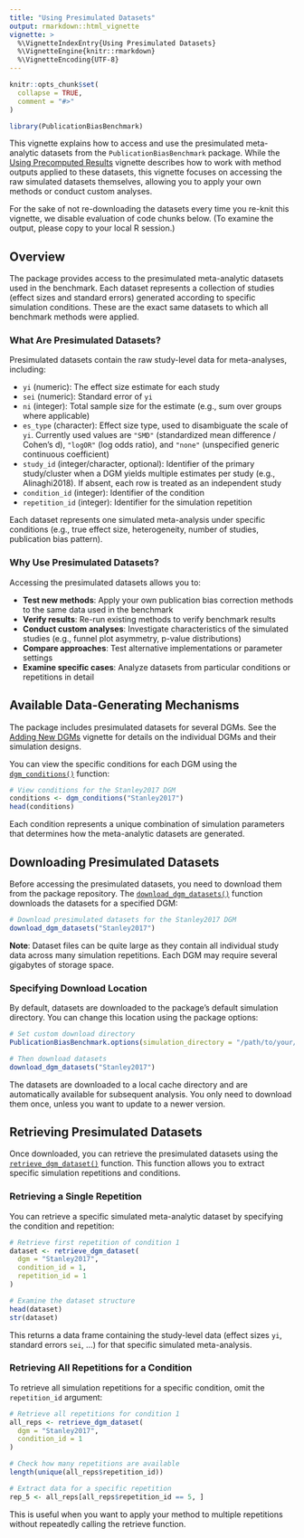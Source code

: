 ```yaml
---
title: "Using Presimulated Datasets"
output: rmarkdown::html_vignette
vignette: >
  %\VignetteIndexEntry{Using Presimulated Datasets}
  %\VignetteEngine{knitr::rmarkdown}
  %\VignetteEncoding{UTF-8}
---
```


```r
knitr::opts_chunk$set(
  collapse = TRUE,
  comment = "#>"
)
```

```r
library(PublicationBiasBenchmark)
```

This vignette explains how to access and use the presimulated meta-analytic datasets from the `PublicationBiasBenchmark` package. 
While the [Using Precomputed Results](Using_Precomputed_Results.html) vignette describes how to work with method outputs applied to these datasets, 
this vignette focuses on accessing the raw simulated datasets themselves, allowing you to apply your own methods or conduct custom analyses.

For the sake of not re-downloading the datasets every time you re-knit this vignette, we disable evaluation of code chunks below. 
(To examine the output, please copy to your local R session.)

## Overview

The package provides access to the presimulated meta-analytic datasets used in the benchmark. Each dataset represents a collection of studies (effect sizes and standard errors) generated according to specific simulation conditions. These are the exact same datasets to which all benchmark methods were applied.

### What Are Presimulated Datasets?

Presimulated datasets contain the raw study-level data for meta-analyses, including:

- `yi` (numeric): The effect size estimate for each study
- `sei` (numeric): Standard error of `yi`
- `ni` (integer): Total sample size for the estimate (e.g., sum over groups where applicable)
- `es_type` (character): Effect size type, used to disambiguate the scale of `yi`. Currently used values are `"SMD"` (standardized mean difference / Cohen's d), `"logOR"` (log odds ratio), and `"none"` (unspecified generic continuous coefficient)
- `study_id` (integer/character, optional): Identifier of the primary study/cluster when a DGM yields multiple estimates per study (e.g., Alinaghi2018). If absent, each row is treated as an independent study
- `condition_id` (integer): Identifier of the condition
- `repetition_id` (integer): Identifier for the simulation repetition

Each dataset represents one simulated meta-analysis under specific conditions (e.g., true effect size, heterogeneity, number of studies, publication bias pattern).

### Why Use Presimulated Datasets?

Accessing the presimulated datasets allows you to:

 - **Test new methods**: Apply your own publication bias correction methods to the same data used in the benchmark
 - **Verify results**: Re-run existing methods to verify benchmark results
 - **Conduct custom analyses**: Investigate characteristics of the simulated studies (e.g., funnel plot asymmetry, p-value distributions)
 - **Compare approaches**: Test alternative implementations or parameter settings
 - **Examine specific cases**: Analyze datasets from particular conditions or repetitions in detail

## Available Data-Generating Mechanisms

The package includes presimulated datasets for several DGMs. See the [Adding New DGMs](Adding_New_DGMs.html) vignette for details on the individual DGMs and their simulation designs.

You can view the specific conditions for each DGM using the [`dgm_conditions()`](../reference/dgm_conditions.html) function:

```r
# View conditions for the Stanley2017 DGM
conditions <- dgm_conditions("Stanley2017")
head(conditions)
```

Each condition represents a unique combination of simulation parameters that determines how the meta-analytic datasets are generated.

## Downloading Presimulated Datasets

Before accessing the presimulated datasets, you need to download them from the package repository. The [`download_dgm_datasets()`](../reference/download_dgm.html) function downloads the datasets for a specified DGM:

```r
# Download presimulated datasets for the Stanley2017 DGM
download_dgm_datasets("Stanley2017")
```

**Note**: Dataset files can be quite large as they contain all individual study data across many simulation repetitions. Each DGM may require several gigabytes of storage space.

### Specifying Download Location

By default, datasets are downloaded to the package's default simulation directory. You can change this location using the package options:

```r
# Set custom download directory
PublicationBiasBenchmark.options(simulation_directory = "/path/to/your/directory")

# Then download datasets
download_dgm_datasets("Stanley2017")
```

The datasets are downloaded to a local cache directory and are automatically available for subsequent analysis. You only need to download them once, unless you want to update to a newer version.

## Retrieving Presimulated Datasets

Once downloaded, you can retrieve the presimulated datasets using the [`retrieve_dgm_dataset()`](../reference/retrieve_dgm_dataset.html) function. This function allows you to extract specific simulation repetitions and conditions.

### Retrieving a Single Repetition

You can retrieve a specific simulated meta-analytic dataset by specifying the condition and repetition:

```r
# Retrieve first repetition of condition 1
dataset <- retrieve_dgm_dataset(
  dgm = "Stanley2017",
  condition_id = 1,
  repetition_id = 1
)

# Examine the dataset structure
head(dataset)
str(dataset)
```

This returns a data frame containing the study-level data (effect sizes `yi`, standard errors `sei`, ...) for that specific simulated meta-analysis.

### Retrieving All Repetitions for a Condition

To retrieve all simulation repetitions for a specific condition, omit the `repetition_id` argument:

```r
# Retrieve all repetitions for condition 1
all_reps <- retrieve_dgm_dataset(
  dgm = "Stanley2017",
  condition_id = 1
)

# Check how many repetitions are available
length(unique(all_reps$repetition_id))

# Extract data for a specific repetition
rep_5 <- all_reps[all_reps$repetition_id == 5, ]
```

This is useful when you want to apply your method to multiple repetitions without repeatedly calling the retrieve function.
